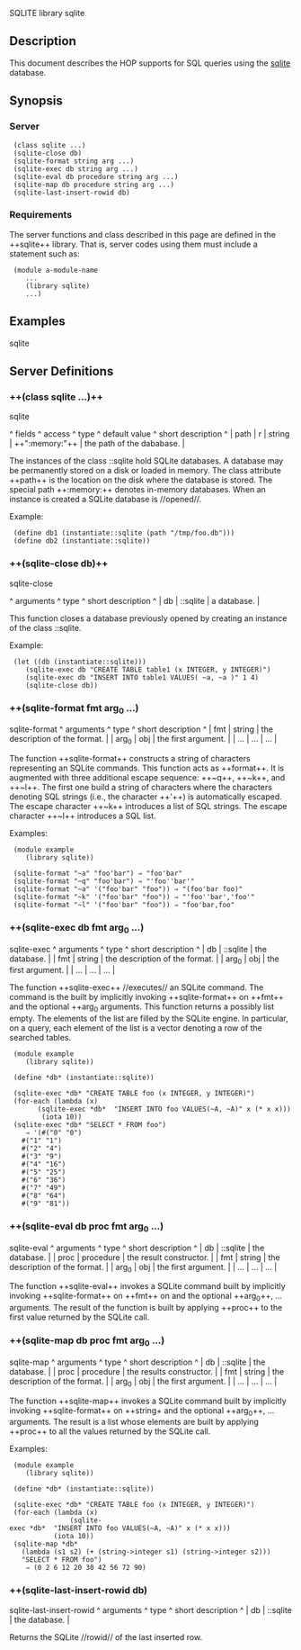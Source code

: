 <doc> SQLITE library
<library> sqlite

== Description ==

This document describes the HOP supports for SQL queries using the 
[[http://www.sqlite.org/|sqlite]] database.

== Synopsis ==

=== Server ===

  (class sqlite ...)
  (sqlite-close db)
  (sqlite-format string arg ...)
  (sqlite-exec db string arg ...)
  (sqlite-eval db procedure string arg ...)
  (sqlite-map db procedure string arg ...)
  (sqlite-last-insert-rowid db)


=== Requirements ===
The server functions and class described in this page are defined in the 
++sqlite++ library. That is, server codes using them must include a 
statement such as:

  (module a-module-name
     ...
     (library sqlite)
     ...)

== Examples ==

<example>sqlite</example>

== Server Definitions ==
<server>

=== ++(class sqlite ...)++===
<class> sqlite

<fields>
^  fields  ^   access  ^   type      ^  default value     ^  short description           ^
| path     |    r      |   string    |  ++":memory:"++    | the path of the dababase.    |
</fields>

The instances of the class ::sqlite hold SQLite databases. A database
may be permanently stored on a disk or loaded in memory. The class attribute
++path++ is the location on the disk where the database is stored. The
special path ++:memory:++ denotes in-memory databases. When an instance
is created a SQLite database is //opened//.

Example:

  (define db1 (instantiate::sqlite (path "/tmp/foo.db")))
  (define db2 (instantiate::sqlite))
</class>

=== ++(sqlite-close db)++ ===
<function> sqlite-close

<arguments>
^  arguments  ^   type          ^  short description           ^
| db          |  ::sqlite       | a database.                  |
</arguments>

This function closes a database previously opened by creating an instance
of the class ::sqlite.

Example:

  (let ((db (instantiate::sqlite)))
     (sqlite-exec db "CREATE TABLE table1 (x INTEGER, y INTEGER)")
     (sqlite-exec db "INSERT INTO table1 VALUES( ~a, ~a )" 1 4)
     (sqlite-close db))
</function>

=== ++(sqlite-format fmt arg<sub>0</sub> ...) ===
<function> sqlite-format
<arguments>
^  arguments       ^   type          ^  short description              ^
| fmt              |  string         | the description of the format.  |
| arg<sub>0</sub>  |  obj            | the first argument.             |
| ...              |  ...            | ...                             |
</arguments>

The function ++sqlite-format++ constructs a string of characters
representing an SQLite commands. This function acts as ++format++. It
is augmented with three additional escape sequence: ++~q++,
++~k++, and ++~l++. The first one build a string of characters
where the characters denoting SQL strings (i.e., the character
++'++) is automatically escaped. The escape character ++~k++
introduces a list of SQL strings. The escape character ++~l++
introduces a SQL list.

Examples:

  (module example
     (library sqlite))

  (sqlite-format "~a" "foo'bar") &#8658; "foo'bar"
  (sqlite-format "~q" "foo'bar") &#8658; "'foo''bar'"
  (sqlite-format "~a" '("foo'bar" "foo")) &#8658; "(foo'bar foo)"
  (sqlite-format "~k" '("foo'bar" "foo")) &#8658; "'foo''bar','foo'"
  (sqlite-format "~l" '("foo'bar" "foo")) &#8658; "foo'bar,foo"

</function>

=== ++(sqlite-exec db fmt arg<sub>0</sub> ...) ===
<function> sqlite-exec
<arguments>
^  arguments       ^   type          ^  short description              ^
| db               |  ::sqlite       | the database.                   |
| fmt              |  string         | the description of the format.  |
| arg<sub>0</sub>  |  obj            | the first argument.             |
| ...              |  ...            | ...                             |
</arguments>

The function ++sqlite-exec++ //executes// an SQLite command. The
command is the built by implicitly invoking ++sqlite-format++ on
++fmt++ and the optional ++arg<sub>0</sub> arguments. This function
returns a possibly list empty.  The elements of the list are filled by
the SQLite engine. In particular, on a query, each element of the list
is a vector denoting a row of the searched tables.

  (module example
     (library sqlite))

  (define *db* (instantiate::sqlite))

  (sqlite-exec *db* "CREATE TABLE foo (x INTEGER, y INTEGER)")
  (for-each (lambda (x)
  		(sqlite-exec *db*  "INSERT INTO foo VALUES(~A, ~A)" x (* x x)))
	     (iota 10))
  (sqlite-exec *db* "SELECT * FROM foo")
     &#8658; '(#("0" "0")
	#("1" "1")
	#("2" "4")
	#("3" "9")
	#("4" "16")
	#("5" "25")
	#("6" "36")
	#("7" "49")
	#("8" "64")
	#("9" "81"))

</function>

=== ++(sqlite-eval db proc fmt arg<sub>0</sub> ...) ===
<function> sqlite-eval
<arguments>
^  arguments       ^   type          ^  short description              ^
| db               |  ::sqlite       | the database.                   |
| proc             |  procedure      | the result constructor.         |
| fmt              |  string         | the description of the format.  |
| arg<sub>0</sub>  |  obj            | the first argument.             |
| ...              |  ...            | ...                             |
</arguments>

The function ++sqlite-eval++ invokes a SQLite command built by
implicitly invoking ++sqlite-format++ on ++fmt++ on and the optional
++arg<sub>0</sub>++, ... arguments. The result of the function is
built by applying ++proc++ to the first value returned by the
SQLite call.  
</function>

=== ++(sqlite-map db proc fmt arg<sub>0</sub> ...) ===
<function> sqlite-map
<arguments>
^  arguments       ^   type          ^  short description              ^
| db               |  ::sqlite       | the database.                   |
| proc             |  procedure      | the results constructor.        |
| fmt              |  string         | the description of the format.  |
| arg<sub>0</sub>  |  obj            | the first argument.             |
| ...              |  ...            | ...                             |
</arguments>

The function ++sqlite-map++ invokes a SQLite command built by
implicitly invoking ++sqlite-format++ on ++string+ and the optional
++arg<sub>0</sub>++, ... arguments. The result is a list whose
elements are built by applying ++proc++ to all the values
returned by the SQLite call.  

Examples:
  (module example
     (library sqlite))

  (define *db* (instantiate::sqlite))

  (sqlite-exec *db* "CREATE TABLE foo (x INTEGER, y INTEGER)")
  (for-each (lambda (x)
                (sqlite-exec *db*  "INSERT INTO foo VALUES(~A, ~A)" x (* x x)))
            (iota 10))
  (sqlite-map *db* 
    (lambda (s1 s2) (+ (string->integer s1) (string->integer s2))) 
    "SELECT * FROM foo")
     &#8658; (0 2 6 12 20 30 42 56 72 90)

</function>

=== ++(sqlite-last-insert-rowid db) ===
<function> sqlite-last-insert-rowid
<arguments>
^  arguments       ^   type          ^  short description              ^
| db               |  ::sqlite       | the database.                   |
</arguments>

Returns the SQLite //rowid// of the last inserted row.
</function>

</server>
</library>
</doc>

